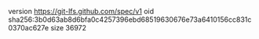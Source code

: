 version https://git-lfs.github.com/spec/v1
oid sha256:3b0d63ab8d6bfa0c4257396ebd68519630676e73a6410156cc831c0370ac627e
size 36972

